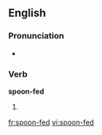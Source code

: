 ==English==

===Pronunciation===
* {{IPA|/spunˈfɛd/}}

===Verb===
'''spoon-fed'''

# {{past of|[[spoon-feed]]}}

[[fr:spoon-fed]]
[[vi:spoon-fed]]